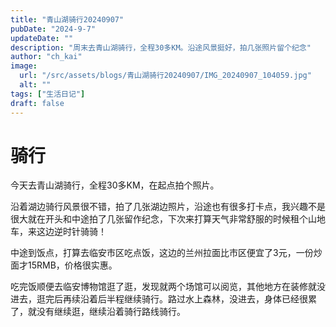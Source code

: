 ---
title: "青山湖骑行20240907"
pubDate: "2024-9-7"
updateDate: ""
description: "周末去青山湖骑行，全程30多KM。沿途风景挺好，拍几张照片留个纪念"
author: "ch_kai"
image:
  url: "/src/assets/blogs/青山湖骑行20240907/IMG_20240907_104059.jpg"
  alt: ""
tags: ["生活日记"]
draft: false
---



# 骑行

今天去青山湖骑行，全程30多KM，在起点拍个照片。

<ImageTip>
  <Picture 
    src={Image01}
    alt="骑行开始"
    formats={['avif', 'webp']}
    slot={"image"}
    class={"c-image"}
  />
</ImageTip>


<ImageTip>
  <Picture 
    src={Image03}
    alt="合个照-露脸"
    formats={['avif', 'webp']}
    slot={"image"}
    class={"c-image"}
  />
</ImageTip>

沿着湖边骑行风景很不错，拍了几张湖边照片，沿途也有很多打卡点，我兴趣不是很大就在开头和中途拍了几张留作纪念，下次来打算天气非常舒服的时候租个山地车，来这边逆时针骑骑！

<ImageTip>
  <Picture 
    src={Image04}
    alt="沿途风景"
    formats={['avif', 'webp']}
    slot={"image"}
    class={"c-image"}
  />
</ImageTip>

<ImageTip>
  <Picture 
    src={Image05}
    alt="沿途风景"
    formats={['avif', 'webp']}
    slot={"image"}
    class={"c-image"}
  />
</ImageTip>

<ImageTip>
  <Picture 
    src={Image06}
    alt="沿途风景"
    formats={['avif', 'webp']}
    slot={"image"}
    class={"c-image"}
  />
</ImageTip>

<ImageTip>
  <Picture 
    src={Image07}
    alt="沿途合个照"
    formats={['avif', 'webp']}
    slot={"image"}
    class={"c-image"}
  />
</ImageTip>

中途到饭点，打算去临安市区吃点饭，这边的兰州拉面比市区便宜了3元，一份炒面才15RMB，价格很实惠。

<ImageTip>
  <Picture 
    src={Image08}
    alt="兰州拉面消费15RMB"
    formats={['avif', 'webp']}
    slot={"image"}
    class={"c-image"}
  />
</ImageTip>

吃完饭顺便去临安博物馆逛了逛，发现就两个场馆可以阅览，其他地方在装修就没进去，逛完后再续沿着后半程继续骑行。路过水上森林，没进去，身体已经很累了，就没有继续逛，继续沿着骑行路线骑行。

<ImageTip>
  <Picture 
    src={Image09}
    alt="临安博物馆-陶瓷"
    formats={['avif', 'webp']}
    slot={"image"}
    class={"c-image"}
  />
</ImageTip>

<ImageTip>
  <Picture 
    src={Image10}
    alt="完成全程30多KM"
    formats={['avif', 'webp']}
    slot={"image"}
    class={"c-image"}
  />
</ImageTip>
